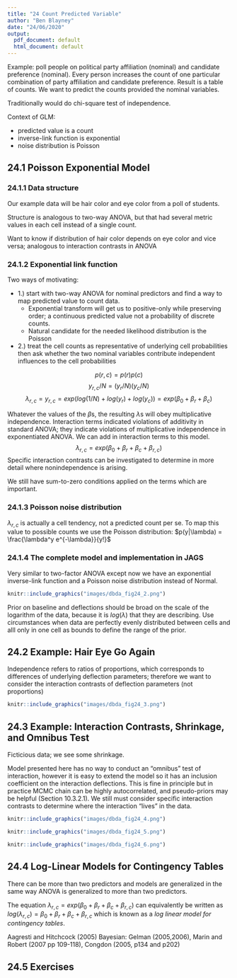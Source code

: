```yaml
---
title: "24 Count Predicted Variable"
author: "Ben Blayney"
date: "24/06/2020"
output:
  pdf_document: default
  html_document: default
---
```


Example: poll people on political party affiliation (nominal) and candidate preference (nominal). Every person increases the count of one particular combination of party affiliation and candidate preference. Result is a table of counts. We want to predict the counts provided the nominal variables.

Traditionally would do chi-square test of independence.

Context of GLM: 

* predicted value is a count
* inverse-link function is exponential
* noise distribution is Poisson

## 24.1 Poisson Exponential Model

### 24.1.1 Data structure

Our example data will be hair color and eye color from a poll of students.

Structure is analogous to two-way ANOVA, but that had several metric values in each cell instead of a single count.

Want to know if distribution of hair color depends on eye color and vice versa; analogous to interaction contrasts in ANOVA

### 24.1.2 Exponential link function

Two ways of motivating:

* 1.) start with two-way ANOVA for nominal predictors and find a way to map predicted value to count data.
  + Exponential transform will get us to positive-only while preserving order; a continuous predicted value not a probability of discrete counts.
  + Natural candidate for the needed likelihood distribution is the Poisson
* 2.) treat the cell counts as representative of underlying cell probabilities then ask whether the two nominal variables contribute independent influences to the cell probabilities

$$ p(r,c) = p(r)p(c) $$
$$ y_{r,c}/N = (y_r / N) (y_c / N) $$
$$ \lambda_{r,c}  = y_{r,c} = exp(log(1/N) + log(y_r) + log(y_c)) = exp(\beta_0 + \beta_r + \beta_c) $$

Whatever the values of the $\beta$s, the resulting $\lambda$s will obey multiplicative independence. Interaction terms indicated violations of additivity in standard ANOVA; they indicate violations of multiplicative independence in exponentiated ANOVA. We can add in interaction terms to this model.
$$ \lambda_{r,c} = exp(\beta_0 + \beta_r + \beta_c + \beta_{r,c}) $$
Specific interaction contrasts can be investigated to determine in more detail where nonindependence is arising.

We still have sum-to-zero conditions applied on the terms which are important.

### 24.1.3 Poisson noise distribution

$\lambda_{r,c}$ is actually a cell tendency, not a predicted count per se. To map this value to possible counts we use the Poisson distribution: $p(y|\lambda) = \frac{\lambda^y e^{-\lambda}}{y!}$

### 24.1.4 The complete model and implementation in JAGS

Very similar to two-factor ANOVA except now we have an exponential inverse-link function and a Poisson noise distribution instead of Normal.

```r
knitr::include_graphics("images/dbda_fig24_2.png")
```

Prior on baseline and deflections should be broad on the scale of the logarithm of the data, because it is $log(\lambda)$ that they are describing. Use circumstances when data are perfectly evenly distributed between cells and alll only in one cell as bounds to define the range of the prior.

## 24.2 Example: Hair Eye Go Again

Independence refers to ratios of proportions, which corresponds to differences of underlying deflection parameters; therefore we want to consider the interaction contrasts of deflection parameters (not proportions)

```r
knitr::include_graphics("images/dbda_fig24_3.png")
```

## 24.3 Example: Interaction Contrasts, Shrinkage, and Omnibus Test

Ficticious data; we see some shrinkage.

Model presented here has no way to conduct an "omnibus" test of interaction, however it is easy to extend the model so it has an inclusion coefficient on the interaction deflections. This is fine in principle but in practice MCMC chain can be highly autocorrelated, and pseudo-priors may be helpful (Section 10.3.2.1). We still must consider specific interaction contrasts to determine where the interaction "lives" in the data.


```r
knitr::include_graphics("images/dbda_fig24_4.png")
```
```r
knitr::include_graphics("images/dbda_fig24_5.png")
```
```r
knitr::include_graphics("images/dbda_fig24_6.png")
```

## 24.4 Log-Linear Models for Contingency Tables

There can be more than two predictors and models are generalized in the same way ANOVA is generalized to more than two predictors.

The equation $\lambda_{r,c} = exp(\beta_0 + \beta_r + \beta_c + \beta_{r,c})$ can equivalently be written as $log(\lambda_{r,c}) = \beta_0 + \beta_r + \beta_c + \beta_{r,c}$ which is known as a _log linear model for contingency tables_.

Aagresti and Hitchcock (2005)
Bayesian: Gelman (2005,2006), Marin and Robert (2007 pp 109-118), Congdon (2005, p134 and p202)

## 24.5 Exercises